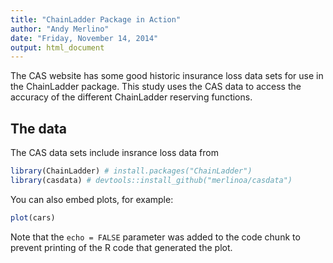 ```yaml
---
title: "ChainLadder Package in Action"
author: "Andy Merlino"
date: "Friday, November 14, 2014"
output: html_document
---
```


The CAS website has some good historic insurance loss data sets for use in the ChainLadder package.  This study uses the CAS data to access the accuracy of the different ChainLadder reserving functions.

## The data

The CAS data sets include insrance loss data from 

```r
library(ChainLadder) # install.packages("ChainLadder")
library(casdata) # devtools::install_github("merlinoa/casdata")
```

You can also embed plots, for example:

```r
plot(cars)
```

Note that the `echo = FALSE` parameter was added to the code chunk to prevent printing of the R code that generated the plot.
